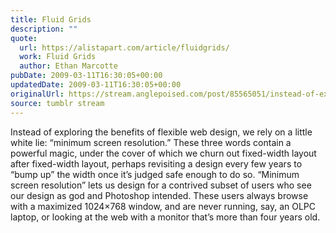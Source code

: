 ```yaml
---
title: Fluid Grids
description: ""
quote:
  url: https://alistapart.com/article/fluidgrids/
  work: Fluid Grids
  author: Ethan Marcotte
pubDate: 2009-03-11T16:30:05+00:00
updatedDate: 2009-03-11T16:30:05+00:00
originalUrl: https://stream.anglepoised.com/post/85565051/instead-of-exploring-the-benefits-of-flexible-web
source: tumblr stream
---
```


Instead of exploring the benefits of flexible web design, we rely on a little white lie: “minimum screen resolution.” These three words contain a powerful magic, under the cover of which we churn out fixed-width layout after fixed-width layout, perhaps revisiting a design every few years to “bump up” the width once it’s judged safe enough to do so. “Minimum screen resolution” lets us design for a contrived subset of users who see our design as god and Photoshop intended. These users always browse with a maximized 1024×768 window, and are never running, say, an OLPC laptop, or looking at the web with a monitor that’s more than four years old.
